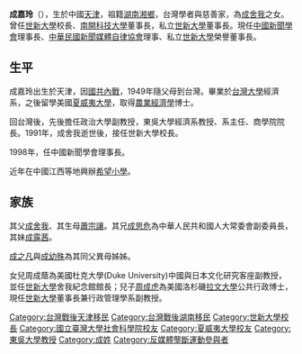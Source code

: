 '''成嘉玲'''（{{bd|1937年||||}}），生於中國[[天津市_(中華民國)|天津]]，祖籍[[湖南省_(中華民國)|湖南]][[湘鄉|湘鄉]]，台灣學者與慈善家，為[[成舍我|成舍我]]之女。曾任[[世新大學|世新大學]]校長、[[南開科技大學|南開科技大學]]董事長，私立[[世新大學|世新大學]]董事長。現任[[中國新聞學會|中國新聞學會]]理事長、[[中華民國新聞媒體自律協會|中華民國新聞媒體自律協會]]理事、私立[[世新大學|世新大學]]榮譽董事長。

==生平==
成嘉玲出生於天津，因[[國共內戰|國共內戰]]，1949年隨父母到台灣。畢業於[[台灣大學|台灣大學]]經濟系，之後留學美國[[夏威夷大學|夏威夷大學]]，取得[[農業經濟學|農業經濟學]]博士。

回台灣後，先後擔任政治大學副教授，東吳大學經濟系教授、系主任、商學院院長。1991年，成舍我逝世後，接任世新大學校長。

1998年，任中國新聞學會理事長。

近年在中國江西等地興辦[[希望小學|希望小學]]。

==家族==
其父[[成舍我|成舍我]]、其生母[[蕭宗讓|蕭宗讓]]。其兄[[成思危|成思危]]為中華人民共和國人大常委會副委員長，其妹[[成露茜|成露茜]]。

[[成之凡|成之凡]]與[[成幼殊|成幼殊]]為其同父異母姊姊。

女兒周成蔭為美國杜克大學(Duke University)中國與日本文化研究客座副教授，並任[[世新大學|世新大學]]舍我紀念館館長；兒子[[周成虎_(台灣學者)|周成虎]]為美國洛杉磯[[拉文大學|拉文大學]]公共行政博士，現任[[世新大學|世新大學]]董事長兼行政管理學系副教授。
{{DEFAULTSORT:Cheng成}}
[[Category:台灣戰後天津移民|Category:台灣戰後天津移民]]
[[Category:台灣戰後湖南移民|Category:台灣戰後湖南移民]]
[[Category:世新大學校長|Category:世新大學校長]]
[[Category:國立臺灣大學社會科學院校友|Category:國立臺灣大學社會科學院校友]]
[[Category:夏威夷大學校友|Category:夏威夷大學校友]]
[[Category:東吳大學教授|Category:東吳大學教授]]
[[Category:成姓|Category:成姓]]
[[Category:反媒體壟斷運動參與者|Category:反媒體壟斷運動參與者]]